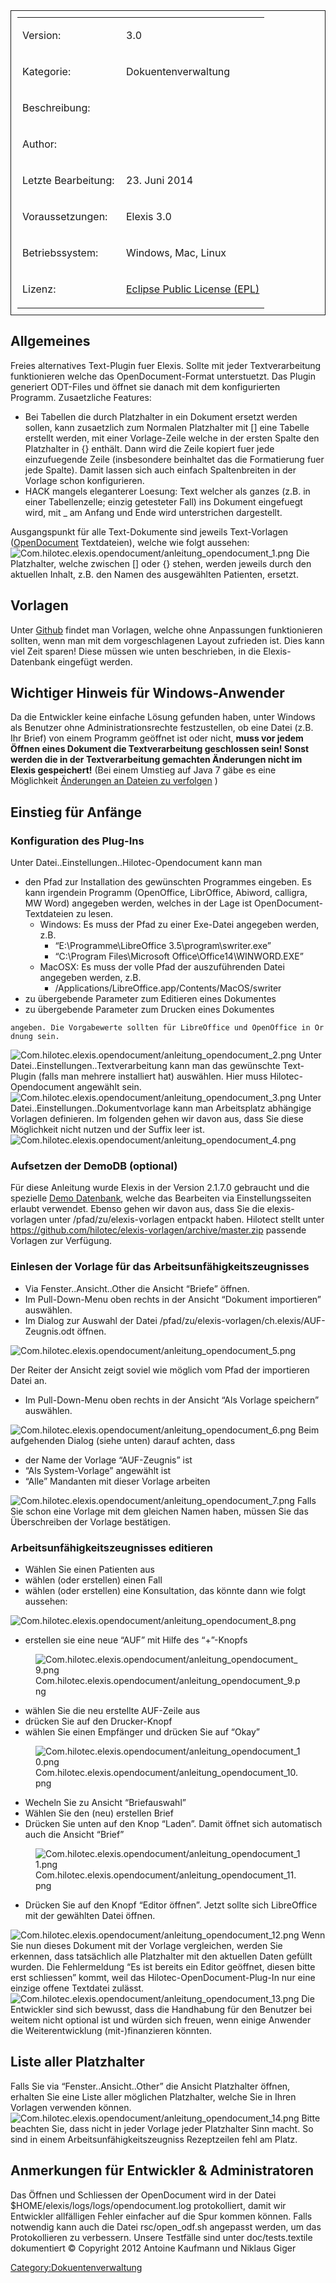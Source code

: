 [[Category:Dokuentenverwaltung]]
<table style="width:100%; border: 1px solid; padding: 10px">
	
	<tr>
		<td>Version:</td>
		<td>3.0</td>
	</tr>
	<tr>
		<td style="width:150px;">Kategorie:</td>
		<td>Dokuentenverwaltung</td>
	</tr>
	<tr>
		<td>Beschreibung:</td>
		<td></td>
	</tr>
	<tr>
		<td>Author:</td>
		<td></td>
	</tr>
	<tr>
		<td>Letzte Bearbeitung:</td>
		<td>23. Juni 2014</td>
	</tr>
	<tr>
		<td>Voraussetzungen:</td>
		<td>Elexis 3.0</td>
	</tr>
	<tr>
		<td>Betriebssystem:</td>
		<td>Windows, Mac, Linux</td>
	</tr>
	<tr>
		<td>Lizenz:</td>
		<td>[http://www.eclipse.org/legal/epl-v10.html Eclipse Public License (EPL)]</td>
	</tr>
</table>
== Allgemeines ==
Freies alternatives Text-Plugin fuer Elexis. Sollte mit jeder Textverarbeitung funktionieren welche das OpenDocument-Format unterstuetzt. Das Plugin generiert ODT-Files und öffnet sie danach mit dem konfigurierten Programm.
Zusaetzliche Features:
* Bei Tabellen die durch Platzhalter in ein Dokument ersetzt werden sollen, kann zusaetzlich zum Normalen Platzhalter mit [] eine Tabelle erstellt werden, mit einer Vorlage-Zeile welche in der ersten Spalte den Platzhalter in {} enthält. Dann wird die Zeile kopiert fuer jede einzufuegende Zeile (insbesondere beinhaltet das die Formatierung fuer jede Spalte). Damit lassen sich auch einfach Spaltenbreiten in der Vorlage schon konfigurieren.
* HACK mangels eleganterer Loesung: Text welcher als ganzes (z.B. in einer Tabellenzelle; einzig getesteter Fall) ins Dokument eingefuegt wird, mit _ am Anfang und Ende wird unterstrichen dargestellt.
Ausgangspunkt für alle Text-Dokumente sind jeweils Text-Vorlagen ([http://de.wikipedia.org/wiki/OpenDocument OpenDocument] Textdateien), welche wie folgt aussehen:
[[File:Com.hilotec.elexis.opendocument/anleitung_opendocument_1.png|frame|none]]
Die Platzhalter, welche zwischen [] oder {} stehen, werden jeweils durch den aktuellen Inhalt, z.B. den Namen des ausgewählten Patienten, ersetzt.
== Vorlagen ==
Unter [https://github.com/hilotec/elexis-vorlagen Github] findet man Vorlagen, welche ohne Anpassungen funktionieren sollten, wenn man mit dem vorgeschlagenen Layout zufrieden ist. Dies kann viel Zeit sparen! Diese müssen wie unten beschrieben, in die Elexis-Datenbank eingefügt werden.
== Wichtiger Hinweis für Windows-Anwender ==
Da die Entwickler keine einfache Lösung gefunden haben, unter Windows als Benutzer ohne Administrationsrechte festzustellen, ob eine Datei (z.B. Ihr Brief) von einem Programm geöffnet ist oder nicht, '''muss vor jedem Öffnen eines Dokument die Textverarbeitung geschlossen sein! Sonst werden die in der Textverarbeitung gemachten Änderungen nicht im Elexis gespeichert!'''
(Bei einem Umstieg auf Java 7 gäbe es eine Möglichkeit [http://docs.oracle.com/javase/tutorial/essential/io/notification.html Änderungen an Dateien zu verfolgen] )
== Einstieg für Anfänge ==
=== Konfiguration des Plug-Ins ===
Unter Datei..Einstellungen..Hilotec-Opendocument kann man
* den Pfad zur Installation des gewünschten Programmes eingeben. Es kann irgendein Programm (OpenOffice, LibrOffice, Abiword, calligra, MW Word) angegeben werden, welches in der Lage ist OpenDocument-Textdateien zu lesen.
** Windows: Es muss der Pfad zu einer Exe-Datei angegeben werden, z.B.
*** “E:\Programme\LibreOffice 3.5\program\swriter.exe”
*** “C:\Program Files\Microsoft Office\Office14\WINWORD.EXE”
** MacOSX: Es muss der volle Pfad der auszuführenden Datei angegeben werden, z.B.
*** /Applications/LibreOffice.app/Contents/MacOS/swriter
* zu übergebende Parameter zum Editieren eines Dokumentes
* zu übergebende Parameter zum Drucken eines Dokumentes<br />
 angeben. Die Vorgabewerte sollten für LibreOffice und OpenOffice in Ordnung sein.
[[File:Com.hilotec.elexis.opendocument/anleitung_opendocument_2.png|frame|none]]
Unter Datei..Einstellungen..Textverarbeitung kann man das gewünschte Text-Plugin (falls man mehrere installiert hat) auswählen. Hier muss Hilotec-Opendocument angewählt sein.
[[File:Com.hilotec.elexis.opendocument/anleitung_opendocument_3.png|frame|none]]
Unter Datei..Einstellungen..Dokumentvorlage kann man Arbeitsplatz abhängige Vorlagen definieren. Im folgenden gehen wir davon aus, dass Sie diese Möglichkeit nicht nutzen und der Suffix leer ist.
[[File:Com.hilotec.elexis.opendocument/anleitung_opendocument_4.png|frame|none]]
=== Aufsetzen der DemoDB (optional) ===
Für diese Anleitung wurde Elexis in der Version 2.1.7.0 gebraucht und die spezielle [http://sourceforge.net/projects/elexis/files/elexis%20full%20installation/2.1.7.0/demoDB_2.1.7_with_mandant.zip/download Demo Datenbank], welche das Bearbeiten via Einstellungsseiten erlaubt verwendet.
Ebenso gehen wir davon aus, dass Sie die elexis-vorlagen unter /pfad/zu/elexis-vorlagen entpackt haben. Hilotect stellt unter https://github.com/hilotec/elexis-vorlagen/archive/master.zip passende Vorlagen zur Verfügung.
=== Einlesen der Vorlage für das Arbeitsunfähigkeitszeugnisses ===
* Via Fenster..Ansicht..Other die Ansicht “Briefe” öffnen.
* Im Pull-Down-Menu oben rechts in der Ansicht “Dokument importieren” auswählen.
* Im Dialog zur Auswahl der Datei /pfad/zu/elexis-vorlagen/ch.elexis/AUF-Zeugnis.odt öffnen.<br />
 [[File:Com.hilotec.elexis.opendocument/anleitung_opendocument_5.png]]
Der Reiter der Ansicht zeigt soviel wie möglich vom Pfad der importieren Datei an.
* Im Pull-Down-Menu oben rechts in der Ansicht “Als Vorlage speichern” auswählen.
[[File:Com.hilotec.elexis.opendocument/anleitung_opendocument_6.png|frame|none]]
Beim aufgehenden Dialog (siehe unten) darauf achten, dass
* der Name der Vorlage “AUF-Zeugnis” ist
* “Als System-Vorlage” angewählt ist
* “Alle” Mandanten mit dieser Vorlage arbeiten
[[File:Com.hilotec.elexis.opendocument/anleitung_opendocument_7.png|frame|none]]
Falls Sie schon eine Vorlage mit dem gleichen Namen haben, müssen Sie das Überschreiben der Vorlage bestätigen.
=== Arbeitsunfähigkeitszeugnisses editieren ===
* Wählen Sie einen Patienten aus
* wählen (oder erstellen) einen Fall
* wählen (oder erstellen) eine Konsultation, das könnte dann wie folgt aussehen:<br />
 [[File:Com.hilotec.elexis.opendocument/anleitung_opendocument_8.png]]
* erstellen sie eine neue “AUF” mit Hilfe des “+”-Knopfs
[[File:Com.hilotec.elexis.opendocument/anleitung_opendocument_9.png|frame|none]]
* wählen Sie die neu erstellte AUF-Zeile aus
* drücken Sie auf den Drucker-Knopf
* wählen Sie einen Empfänger und drücken Sie auf “Okay”
[[File:Com.hilotec.elexis.opendocument/anleitung_opendocument_10.png|frame|none]]
* Wecheln Sie zu Ansicht “Briefauswahl”
* Wählen Sie den (neu) erstellen Brief
* Drücken Sie unten auf den Knop “Laden”. Damit öffnet sich automatisch auch die Ansicht “Brief”
[[File:Com.hilotec.elexis.opendocument/anleitung_opendocument_11.png|frame|none]]
* Drücken Sie auf den Knopf “Editor öffnen”. Jetzt sollte sich LibreOffice mit der gewählten Datei öffnen.
[[File:Com.hilotec.elexis.opendocument/anleitung_opendocument_12.png|frame|none]]
Wenn Sie nun dieses Dokument mit der Vorlage vergleichen, werden Sie erkennen, dass tatsächlich alle Platzhalter mit den aktuellen Daten gefüllt wurden.
Die Fehlermeldung “Es ist bereits ein Editor geöffnet, diesen bitte erst schliessen” kommt, weil das Hilotec-OpenDocument-Plug-In nur eine einzige offene Textdatei zulässt.
[[File:Com.hilotec.elexis.opendocument/anleitung_opendocument_13.png|frame|none]]
Die Entwickler sind sich bewusst, dass die Handhabung für den Benutzer bei weitem nicht optional ist und würden sich freuen, wenn einige Anwender die Weiterentwicklung (mit-)finanzieren könnten.
== Liste aller Platzhalter ==
Falls Sie via “Fenster..Ansicht..Other” die Ansicht Platzhalter öffnen, erhalten Sie eine Liste aller möglichen Platzhalter, welche Sie in Ihren Vorlagen verwenden können.
[[File:Com.hilotec.elexis.opendocument/anleitung_opendocument_14.png|frame|none]]
Bitte beachten Sie, dass nicht in jeder Vorlage jeder Platzhalter Sinn macht. So sind in einem Arbeitsunfähigkeitszeugniss Rezeptzeilen fehl am Platz.
== Anmerkungen für Entwickler &amp; Administratoren ==
Das Öffnen und Schliessen der OpenDocument wird in der Datei $HOME/elexis/logs/logs/opendocument.log protokolliert, damit wir Entwickler allfälligen Fehler einfacher auf die Spur kommen können.
Falls notwendig kann auch die Datei rsc/open_odf.sh angepasst werden, um das Protokollieren zu verbessern.
Unsere Testfälle sind unter doc/tests.textile dokumentiert
© Copyright 2012 Antoine Kaufmann und Niklaus Giger